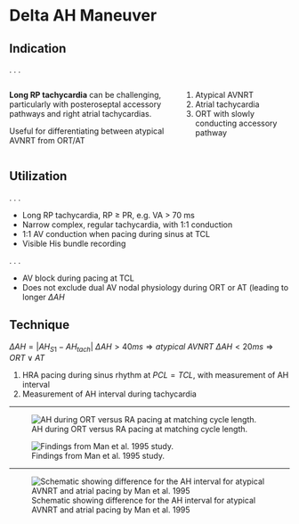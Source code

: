 # Delta AH Maneuver

## Indication

. . .

:::: {.columns}
::: {.column width="60%"}

**Long RP tachycardia** can be challenging, particularly with posteroseptal accessory pathways and right atrial tachycardias.

Useful for differentiating between atypical AVNRT from ORT/AT
:::

::: {.column width="40%"}
1. Atypical AVNRT
1. Atrial tachycardia
1. ORT with slowly conducting accessory pathway
:::
::::

## Utilization

. . .

- Long RP tachycardia, RP $\ge$ PR, e.g. VA $\gt$ 70 ms
- Narrow complex, regular tachycardia, with 1:1 conduction
- 1:1 AV conduction when pacing during sinus at TCL
- Visible His bundle recording

. . .

::: {.callout-warning title="Limitations"}
- AV block during pacing at TCL
- Does not exclude dual AV nodal physiology during ORT or AT (leading to longer $\Delta AH$
:::

## Technique

$\Delta AH = | AH_{S1} - AH_{tach}|$ 
$\Delta AH > 40 ms \Rightarrow atypical\ AVNRT$
$\Delta AH < 20 ms \Rightarrow ORT \lor AT$

1. HRA pacing during sinus rhythm at $PCL = TCL$, with measurement of AH interval
1. Measurement of AH interval during tachycardia 

---

::: {layout-ncol=2}

![AH during ORT versus RA pacing at matching cycle length.](../../figures/man-1995-ort-example.png)

![Findings from Man et al. 1995 study.](../../figures/man-1995-results.png)

:::

---

![Schematic showing difference for the AH interval for atypical AVNRT and atrial pacing by Man et al. 1995](../../figures/man-1995-delta-ah-schematic.png)